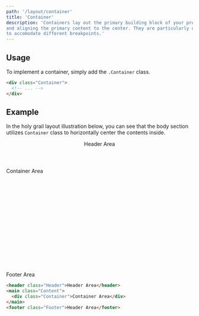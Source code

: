 ```yaml
---
path: '/layout/container'
title: 'Container'
description: 'Containers lay out the primary building block of your project; providing breadth
and aligning the primary content to the center. They are particularly useful in responsive design
to accomodate different breakpoints.'
---
```


## Usage

To implement a container, simply add the `.Container` class.

```html
<div class="Container">
  <!-- ... -->
</div>
```

## Example

In the holy grail layout illustration below, you can see that the body section utilizes `Container`
class to horizontally center the contents inside.

<div className="CodeBlock">
  <div className="CodeBlock-display">
    <header className="BgColor-secondary Padding TextAlign-center">Header Area</header>
    <main className="BgColor-neutral-10 Flex Flex-column" style="height: 20em">
      <div
        className="Container BgColor-secondary-20 Flex AlignItems-center JustifyContent-center FlexGrow-1"
        style="width: 450px">
        Container Area
      </div>
    </main>
    <footer className="BgColor-neutral-90 Padding TextAlign-center">Footer Area</footer>
  </div>
</div>

```html
<header class="Header">Header Area</header>
<main class="Content">
  <div class="Container">Container Area</div>
</main>
<footer class="Footer">Header Area</footer>
```

